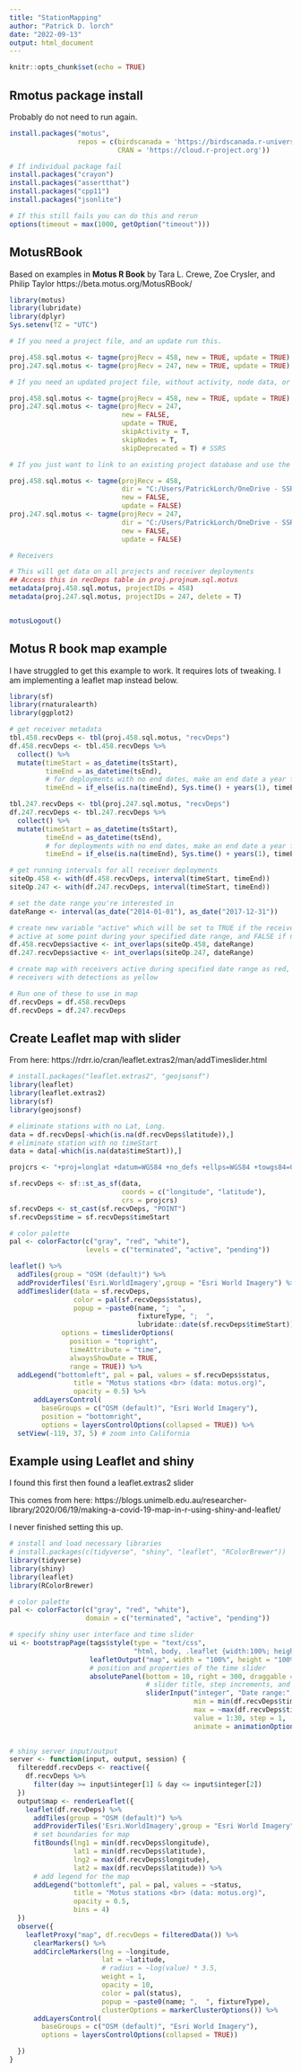 ```yaml
---
title: "StationMapping"
author: "Patrick D. lorch"
date: "2022-09-13"
output: html_document
---
```


```r
knitr::opts_chunk$set(echo = TRUE)
```

## Rmotus package install

Probably do not need to run again.

```r
install.packages("motus", 
                 repos = c(birdscanada = 'https://birdscanada.r-universe.dev',
                           CRAN = 'https://cloud.r-project.org'))

# If individual package fail
install.packages("crayon")
install.packages("assertthat")
install.packages("cpp11")
install.packages("jsonlite")

# If this still fails you can do this and rerun
options(timeout = max(1000, getOption("timeout")))

```

## MotusRBook

Based on examples in **Motus R Book**
by Tara L. Crewe, Zoe Crysler, and Philip Taylor
https://beta.motus.org/MotusRBook/


```r
library(motus)
library(lubridate)
library(dplyr)
Sys.setenv(TZ = "UTC")

# If you need a project file, and an update run this.

proj.458.sql.motus <- tagme(projRecv = 458, new = TRUE, update = TRUE) # CA shorebirds
proj.247.sql.motus <- tagme(projRecv = 247, new = TRUE, update = TRUE) # SSRS

# If you need an updated project file, without activity, node data, or depricated batches data.

proj.458.sql.motus <- tagme(projRecv = 458, new = TRUE, update = TRUE) # CA shorebirds
proj.247.sql.motus <- tagme(projRecv = 247, 
                            new = FALSE, 
                            update = TRUE,
                            skipActivity = T,
                            skipNodes = T,
                            skipDeprecated = T) # SSRS

# If you just want to link to an existing project database and use the metadf.recvDeps from last download, use this.

proj.458.sql.motus <- tagme(projRecv = 458, 
                            dir = "C:/Users/PatrickLorch/OneDrive - SSRS/MotusGeneral/rmotus_work/Motus-work", 
                            new = FALSE, 
                            update = FALSE)
proj.247.sql.motus <- tagme(projRecv = 247, 
                            dir = "C:/Users/PatrickLorch/OneDrive - SSRS/MotusGeneral/rmotus_work/Motus-work", 
                            new = FALSE, 
                            update = FALSE)

# Receivers

# This will get data on all projects and receiver deployments
## Access this in recDeps table in proj.projnum.sql.motus
metadata(proj.458.sql.motus, projectIDs = 458)
metadata(proj.247.sql.motus, projectIDs = 247, delete = T)


motusLogout()
```

## Motus R book map example

I have struggled to get this example to work.  It requires lots of tweaking.
I am implementing a leaflet map instead below.

```r
library(sf)
library(rnaturalearth)
library(ggplot2)

# get receiver metadata
tbl.458.recvDeps <- tbl(proj.458.sql.motus, "recvDeps")
df.458.recvDeps <- tbl.458.recvDeps %>% 
  collect() %>% 
  mutate(timeStart = as_datetime(tsStart),
         timeEnd = as_datetime(tsEnd),
         # for deployments with no end dates, make an end date a year from now
         timeEnd = if_else(is.na(timeEnd), Sys.time() + years(1), timeEnd))

tbl.247.recvDeps <- tbl(proj.247.sql.motus, "recvDeps")
df.247.recvDeps <- tbl.247.recvDeps %>% 
  collect() %>% 
  mutate(timeStart = as_datetime(tsStart),
         timeEnd = as_datetime(tsEnd),
         # for deployments with no end dates, make an end date a year from now
         timeEnd = if_else(is.na(timeEnd), Sys.time() + years(1), timeEnd))

# get running intervals for all receiver deployments
siteOp.458 <- with(df.458.recvDeps, interval(timeStart, timeEnd))
siteOp.247 <- with(df.247.recvDeps, interval(timeStart, timeEnd))

# set the date range you're interested in
dateRange <- interval(as_date("2014-01-01"), as_date("2017-12-31"))

# create new variable "active" which will be set to TRUE if the receiver was
# active at some point during your specified date range, and FALSE if not
df.458.recvDeps$active <- int_overlaps(siteOp.458, dateRange) 
df.247.recvDeps$active <- int_overlaps(siteOp.247, dateRange) 

# create map with receivers active during specified date range as red, and
# receivers with detections as yellow

# Run one of these to use in map
df.recvDeps = df.458.recvDeps
df.recvDeps = df.247.recvDeps
```

## Create Leaflet map with slider

From here: https://rdrr.io/cran/leaflet.extras2/man/addTimeslider.html

```r
# install.packages("leaflet.extras2", "geojsonsf")
library(leaflet)
library(leaflet.extras2)
library(sf)
library(geojsonsf)

# eliminate stations with no Lat, Long.
data = df.recvDeps[-which(is.na(df.recvDeps$latitude)),]
# eliminate station with no timeStart
data = data[-which(is.na(data$timeStart)),]

projcrs <- "+proj=longlat +datum=WGS84 +no_defs +ellps=WGS84 +towgs84=0,0,0"

sf.recvDeps <- sf::st_as_sf(data,
                            coords = c("longitude", "latitude"),
                            crs = projcrs)
sf.recvDeps <- st_cast(sf.recvDeps, "POINT")
sf.recvDeps$time = sf.recvDeps$timeStart

# color palette
pal <- colorFactor(c("gray", "red", "white"), 
                   levels = c("terminated", "active", "pending"))

leaflet() %>%
  addTiles(group = "OSM (default)") %>%
  addProviderTiles('Esri.WorldImagery',group = "Esri World Imagery") %>%
  addTimeslider(data = sf.recvDeps,
                color = pal(sf.recvDeps$status),
                popup = ~paste0(name, ";  ", 
                                fixtureType, ";  ", 
                                lubridate::date(sf.recvDeps$timeStart)),
             options = timesliderOptions(
               position = "topright",
               timeAttribute = "time",
               alwaysShowDate = TRUE,
               range = TRUE)) %>%
  addLegend("bottomleft", pal = pal, values = sf.recvDeps$status,
                title = "Motus stations <br> (data: motus.org)",
                opacity = 0.5) %>%
      addLayersControl(
        baseGroups = c("OSM (default)", "Esri World Imagery"),
        position = "bottomright",
        options = layersControlOptions(collapsed = TRUE)) %>%
  setView(-119, 37, 5) # zoom into California

```

## Example using Leaflet and shiny

I found this first then found a leaflet.extras2 slider

This comes from here:
https://blogs.unimelb.edu.au/researcher-library/2020/06/19/making-a-covid-19-map-in-r-using-shiny-and-leaflet/

I never finished setting this up.

```r
# install and load necessary libraries
# install.packages(c(tidyverse", "shiny", "leaflet", "RColorBrewer"))
library(tidyverse)
library(shiny)
library(leaflet)
library(RColorBrewer)

# color palette
pal <- colorFactor(c("gray", "red", "white"), 
                   domain = c("terminated", "active", "pending"))

# specify shiny user interface and time slider
ui <- bootstrapPage(tags$style(type = "text/css", 
                               "html, body, .leaflet {width:100%; height:100%}"),
                    leafletOutput("map", width = "100%", height = "100%"),
                    # position and properties of the time slider
                    absolutePanel(bottom = 10, right = 300, draggable = TRUE,
                                  # slider title, step increments, and ticks
                                  sliderInput("integer", "Date range:",ticks = FALSE, 
                                              min = min(df.recvDeps$timeStart), 
                                              max = ~max(df.recvDeps$timeEnd), 
                                              value = 1:30, step = 1,
                                              animate = animationOptions(interval = 1000, 
                                                                         loop = TRUE))))

# shiny server input/output
server <- function(input, output, session) {
  filtereddf.recvDeps <- reactive({
    df.recvDeps %>%
      filter(day >= input$integer[1] & day <= input$integer[2])
  })
  output$map <- renderLeaflet({
    leaflet(df.recvDeps) %>%
      addTiles(group = "OSM (default)") %>%
      addProviderTiles('Esri.WorldImagery',group = "Esri World Imagery") %>%
      # set boundaries for map
      fitBounds(lng1 = min(df.recvDeps$longitude), 
                lat1 = min(df.recvDeps$latitude), 
                lng2 = max(df.recvDeps$longitude), 
                lat2 = max(df.recvDeps$latitude)) %>%
      # add legend for the map
      addLegend("bottomleft", pal = pal, values = ~status,
                title = "Motus stations <br> (data: motus.org)",
                opacity = 0.5,
                bins = 4)
  })
  observe({
    leafletProxy("map", df.recvDeps = filteredData()) %>%
      clearMarkers() %>%
      addCircleMarkers(lng = ~longitude,
                       lat = ~latitude,
                       # radius = ~log(value) * 3.5,
                       weight = 1,
                       opacity = 10,
                       color = pal(status),
                       popup = ~paste0(name; ",  ", fixtureType),
                       clusterOptions = markerClusterOptions()) %>%
      addLayersControl(
        baseGroups = c("OSM (default)", "Esri World Imagery"),
        options = layersControlOptions(collapsed = TRUE))

  }) 
}

```

